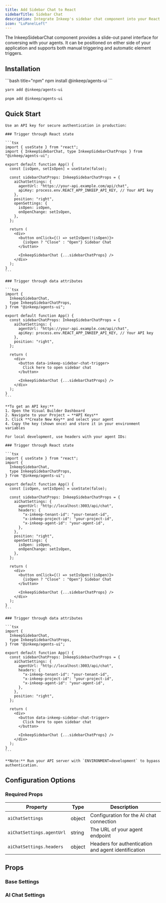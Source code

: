 ```yaml
---
title: Add Sidebar Chat to React
sidebarTitle: Sidebar Chat
description: Integrate Inkeep's sidebar chat component into your React application for seamless agent conversations.
icon: "LuPanelLeft"
---
```


The InkeepSidebarChat component provides a slide-out panel interface for conversing with your agents. It can be positioned on either side of your application and supports both manual triggering and automatic element triggers.

## Installation

<CodeGroup>
```bash title="npm"
npm install @inkeep/agents-ui
```

```bash title="yarn"
yarn add @inkeep/agents-ui
```

```bash title="pnpm"
pnpm add @inkeep/agents-ui
```

</CodeGroup>

## Quick Start

<Tabs>
  <Tab title="Production">
    
    Use an API key for secure authentication in production:
    
    ### Trigger through React state
    
    ```tsx
    import { useState } from "react";
    import { InkeepSidebarChat, type InkeepSidebarChatProps } from "@inkeep/agents-ui";

    export default function App() {
      const [isOpen, setIsOpen] = useState(false);

      const sidebarChatProps: InkeepSidebarChatProps = {
        aiChatSettings: {
          agentUrl: "https://your-api.example.com/api/chat",
          apiKey: process.env.REACT_APP_INKEEP_API_KEY, // Your API key
        },
        position: "right",
        openSettings: {
          isOpen: isOpen,
          onOpenChange: setIsOpen,
        },
      };

      return (
        <div>
          <button onClick={() => setIsOpen(!isOpen)}>
            {isOpen ? "Close" : "Open"} Sidebar Chat
          </button>

          <InkeepSidebarChat {...sidebarChatProps} />
        </div>
      );
    }
    ```

    ### Trigger through data attributes

    ```tsx
    import {
      InkeepSidebarChat,
      type InkeepSidebarChatProps,
    } from "@inkeep/agents-ui";

    export default function App() {
      const sidebarChatProps: InkeepSidebarChatProps = {
        aiChatSettings: {
          agentUrl: "https://your-api.example.com/api/chat",
          apiKey: process.env.REACT_APP_INKEEP_API_KEY, // Your API key
        },
        position: "right",
      };

      return (
        <div>
          <button data-inkeep-sidebar-chat-trigger>
            Click here to open sidebar chat
          </button>

          <InkeepSidebarChat {...sidebarChatProps} />
        </div>
      );
    }
    ```

    **To get an API key:**
    1. Open the Visual Builder Dashboard
    2. Navigate to your Project → **API Keys**
    3. Click **Create New Key** and select your agent
    4. Copy the key (shown once) and store it in your environment variables

  </Tab>
  
  <Tab title="Development">
    
    For local development, use headers with your agent IDs:
    
    ### Trigger through React state
    
    ```tsx
    import { useState } from "react";
    import {
      InkeepSidebarChat,
      type InkeepSidebarChatProps,
    } from "@inkeep/agents-ui";

    export default function App() {
      const [isOpen, setIsOpen] = useState(false);

      const sidebarChatProps: InkeepSidebarChatProps = {
        aiChatSettings: {
          agentUrl: "http://localhost:3003/api/chat",
          headers: {
            "x-inkeep-tenant-id": "your-tenant-id",
            "x-inkeep-project-id": "your-project-id",
            "x-inkeep-agent-id": "your-agent-id",
          },
        },
        position: "right",
        openSettings: {
          isOpen: isOpen,
          onOpenChange: setIsOpen,
        },
      };

      return (
        <div>
          <button onClick={() => setIsOpen(!isOpen)}>
            {isOpen ? "Close" : "Open"} Sidebar Chat
          </button>

          <InkeepSidebarChat {...sidebarChatProps} />
        </div>
      );
    }
    ```

    ### Trigger through data attributes

    ```tsx
    import {
      InkeepSidebarChat,
      type InkeepSidebarChatProps,
    } from "@inkeep/agents-ui";

    export default function App() {
      const sidebarChatProps: InkeepSidebarChatProps = {
        aiChatSettings: {
          agentUrl: "http://localhost:3003/api/chat",
          headers: {
            "x-inkeep-tenant-id": "your-tenant-id",
            "x-inkeep-project-id": "your-project-id",
            "x-inkeep-agent-id": "your-agent-id",
          },
        },
        position: "right",
      };

      return (
        <div>
          <button data-inkeep-sidebar-chat-trigger>
            Click here to open sidebar chat
          </button>

          <InkeepSidebarChat {...sidebarChatProps} />
        </div>
      );
    }
    ```

    **Note:** Run your API server with `ENVIRONMENT=development` to bypass authentication.

  </Tab>
</Tabs>

## Configuration Options

### Required Props

| Property                  | Type   | Description                                         |
| ------------------------- | ------ | --------------------------------------------------- |
| `aiChatSettings`          | object | Configuration for the AI chat connection            |
| `aiChatSettings.agentUrl` | string | The URL of your agent endpoint                      |
| `aiChatSettings.headers`  | object | Headers for authentication and agent identification |

## Props

<AutoTypeTable
  path="./content/docs/talk-to-your-agents/types.ts"
  name="InkeepSidebarChatProps"
/>

### Base Settings

<AutoTypeTable
  path="./content/docs/talk-to-your-agents/types.ts"
  name="InkeepBaseSettings"
/>

### AI Chat Settings

<AutoTypeTable
  path="./content/docs/talk-to-your-agents/types.ts"
  name="InkeepAIChatSettings"
/>
